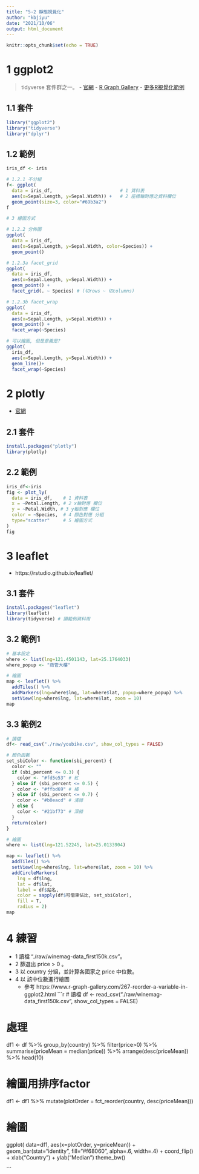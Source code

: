 ```yaml
---
title: "5-2 靜態視覺化"
author: "kbjiyu"
date: "2021/10/06"
output: html_document
---
```


```r
knitr::opts_chunk$set(echo = TRUE)
```

# 1 ggplot2
> tidyverse 套件群之一。
- [官網](https://ggplot2.tidyverse.org/)
- [R Graph Gallery](https://www.r-graph-gallery.com/index.html)
- [更多R視覺化範例](https://exts.ggplot2.tidyverse.org/gallery/)

## 1.1 套件
```r
library("ggplot2")
library("tidyverse")
library("dplyr")
```

## 1.2 範例
```r
iris_df <- iris

# 1.2.1 不分組
f<- ggplot(
  data = iris_df,                         # 1 資料表
  aes(x=Sepal.Length, y=Sepal.Width)) +   # 2 座標軸對應之資料欄位
  geom_point(size=3, color="#69b3a2") 
f

# 3 繪圖方式

# 1.2.2 分佈圖
ggplot(
  data = iris_df, 
  aes(x=Sepal.Length, y=Sepal.Width, color=Species)) +   
  geom_point()

# 1.2.3a facet_grid
ggplot(
  data = iris_df, 
  aes(x=Sepal.Length, y=Sepal.Width)) +   
  geom_point() + 
  facet_grid(. ~ Species) # (切rows ~ 切columns)

# 1.2.3b facet_wrap
ggplot(
  data = iris_df, 
  aes(x=Sepal.Length, y=Sepal.Width)) +   
  geom_point() + 
  facet_wrap(~Species) 

# 可以繪圖, 但是意義是?
ggplot(
  iris_df, 
  aes(x=Sepal.Length, y=Sepal.Width)) +
  geom_line()+
  facet_wrap(~Species)

```

# 2 plotly
- [官網](https://plotly.com/r/)

## 2.1 套件
```r
install.packages("plotly")
library(plotly)

```

## 2.2 範例
```r
iris_df<-iris
fig <- plot_ly(
  data = iris_df,    # 1 資料表
  x = ~Petal.Length, # 2 x軸對應 欄位
  y = ~Petal.Width, # 3 y軸對應 欄位
  color = ~Species,  # 4 顏色對應 分組
  type="scatter"     # 5 繪圖方式
)
fig

```

# 3 leaflet
- https://rstudio.github.io/leaflet/

## 3.1 套件
```r
install.packages("leaflet")
library(leaflet)
library(tidyverse) # 讀範例資料用

```

## 3.2 範例1
```r
# 基本設定
where <- list(lng=121.4501143, lat=25.1764033)
where_popup <- "商管大樓"

# 繪圖
map <- leaflet() %>%
  addTiles() %>%
  addMarkers(lng=where$lng, lat=where$lat, popup=where_popup) %>%
  setView(lng=where$lng, lat=where$lat, zoom = 10)
map

```

## 3.3 範例2
```r
# 讀檔
df<- read_csv("./raw/youbike.csv", show_col_types = FALSE)

# 顏色函數
set_sbiColor <- function(sbi_percent) {
  color <- ""
  if (sbi_percent <= 0.3) {
    color <- "#fd5e53" # 紅
  } else if (sbi_percent <= 0.5) {
    color <- "#ffbd69" # 橘
  } else if (sbi_percent <= 0.7) {
    color <- "#b0eacd" # 淺綠
  } else {
    color <- "#21bf73" # 深綠
  }
  return(color)
}

# 繪圖
where <- list(lng=121.52245, lat=25.0133904)

map <- leaflet() %>%
  addTiles() %>%
  setView(lng=where$lng, lat=where$lat, zoom = 10) %>%
  addCircleMarkers(
    lng = df$lng, 
    lat = df$lat, 
    label = df$站名,
    color = sapply(df$可借車佔比, set_sbiColor),
    fill = T,
    radius = 2)
map

```


# 4 練習

- 1 讀檔 "./raw/winemag-data_first150k.csv"。
- 2 篩選出  price > 0 。
- 3 以 country 分組，並計算各國家之 price 中位數。
- 4 以 該中位數進行繪圖
  - 參考 https://www.r-graph-gallery.com/267-reorder-a-variable-in-ggplot2.html
```r
# 讀檔
df <- read_csv("./raw/winemag-data_first150k.csv", show_col_types = FALSE)

# 處理
df1 <- df %>% 
  group_by(country) %>%
  filter(price>0) %>%
  summarise(priceMean = median(price)) %>%
  arrange(desc(priceMean)) %>%
  head(10)

# 繪圖用排序factor
df1 <- df1 %>%
  mutate(plotOrder = fct_reorder(country, desc(priceMean)))

# 繪圖
ggplot(
  data=df1,
  aes(x=plotOrder, y=priceMean)) +
  geom_bar(stat="identity", fill="#f68060", alpha=.6, width=.4) +
  coord_flip() +
  xlab("Country") +
  ylab("Median")
  theme_bw()

```